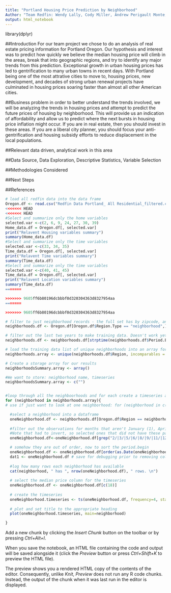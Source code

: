 ```yaml
---
title: "Portland Housing Price Prediction by Neighborhood"
Author: "Team Redfin: Wendy Lally, Cody Miller, Andrew Perigault Monte, Stephan Hoo-fatt, Jerrod Thomas"
output: html_notebook
---
```


library(dplyr)

##Introduction
For our team project we chose to do an analysis of real estate pricing information for Portland Oregon. Our hypothesis and interest was to predict how quickly we believe the median housing price will climb in the areas, break that into geographic regions, and try to identify any major trends from this prediction. Exceptional growth in urban housing prices has led to gentrification to many urban towns in recent days. With Portland being one of the most attrative cities to move to, housing prices, new development, and decades of strong urban renewal projects have culminated in housing prices soaring faster than almost all other American cities. 

##Business problem
in order to better understand the trends involved, we will be analyzing the trends in housing prices and attempt to predict the future prices of housing by neighborhood. This will provide us an indication of affordability and allow us to predict where the next bursts in housing price inflation might occur. If you are in real estate, then you should invest in these areas. If you are a liberal city planner, you should focus your anti-gentrification and housing subsidy efforts to reduce displacement in the local populations.

##Relevant data driven, analytical work in this area


##Data Source, Data Exploration, Descriptive Statistics, Variable Selection


##Methodologies Considered


##Next Steps


##References
```r
# load all redfin data into the data frame
Oregon.df <- read.csv("Redfin Data Portland_ All Residential_filtered.csv")
<<<<<<< HEAD
<<<<<<< HEAD
#Select and summarize only the home variables
selected.var <-c(2, 6, 9, 24, 27, 30, 39)
Home_data.df = Oregon.df[, selected.var]
print("Relavent Housing variables summary")
summary(Home_data.df)
#Select and summarize only the time variables 
selected.var <-c(33, 34, 35)
Time_data.df = Oregon.df[, selected.var]
print("Relavent Time variables summary")
summary(Time_data.df)
#Select and summarize only the time variables 
selected.var <-c(40, 41, 45)
Time_data.df = Oregon.df[, selected.var]
print("Relavent Location variables summary")
summary(Time_data.df)
=======

>>>>>>> 9605ff6b80196dcbbbf0d320304363d8327954aa
=======

>>>>>>> 9605ff6b80196dcbbbf0d320304363d8327954aa
```

```r
# filter to just neighborhood records - the full set has by zipcode, and other breakdowns we don't care about
neighborhoods.df <- Oregon.df[Oregon.df$Region.Type == "neighborhood",]
```

```r
# filter out the last two years to make training data. Doesn't work yet, working on syntax.
neighborhoods.df <- neighborhoods.df[strptime(neighborhoods.df$Period.Begin, format="%m/%d/%Y") < strptime('1/Jan/2016:00:01:00',format='%d/%b/%Y:%H:%M:%S'),]

# load the training data list of unique neighborhoods into an array for iteration
neighborhoods.array <- unique(neighborhoods.df$Region, incomparables = FALSE)
```

```r
# Create a storage array for our results
neighborhoodsSummary.array <- array()

#We want to store: neighborhood name, timeseries
neighborhoodsSummary.array <- c("")



```

```r
#loop through all the neighboorhoods and for each create a timeseries and print the plot
for (neighborhood in neighborhoods.array){
# use if just want to look at one neighborhood: for (neighborhood in c("Portland, OR - Rose City Park")){

  #select a neighborhood into a dataframe
  oneNeighborhood.df <- neighborhoods.df[Oregon.df$Region == neighborhood,]
  
  #filter out the observations for months that aren't January (1), April (4), July (7), October (10). 
  #Note that had to invert, so selected ones that did not have these patterns matched.
  oneNeighborhood.df<-oneNeighborhood.df[grep("2/|3/|5/|6/|8/|9/|11/|12/", oneNeighborhood.df$Period.Begin, invert = TRUE),]

  # somehow they are out of order, now to sort the period.begin
  oneNeighborhood.df <- oneNeighborhood.df[order(as.Date(oneNeighborhood.df$Period.Begin, format="%m/%d/%Y")),]
  dat1 <- oneNeighborhood.df # save for debugging prior to removing columns
  
  #log how many rows each neighborhood has available
  cat(neighborhood, " has ", nrow(oneNeighborhood.df), " rows. \n")
  
  # select the median price column for the timeseries
  oneNeighborhood.df <- oneNeighborhood.df[c(18)]
  
  # create the timeseries
  oneNeighborhood.timeseries <- ts(oneNeighborhood.df, frequency=4, start=c(2012,1))
  
  # plot and set title to the appropriate heading
  plot(oneNeighborhood.timeseries, main=neighborhood)

}

```

Add a new chunk by clicking the *Insert Chunk* button on the toolbar or by pressing *Ctrl+Alt+I*.

When you save the notebook, an HTML file containing the code and output will be saved alongside it (click the *Preview* button or press *Ctrl+Shift+K* to preview the HTML file).

The preview shows you a rendered HTML copy of the contents of the editor. Consequently, unlike *Knit*, *Preview* does not run any R code chunks. Instead, the output of the chunk when it was last run in the editor is displayed.